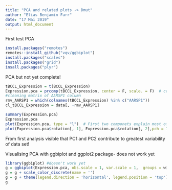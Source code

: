 ```yaml
---
title: "PCA and related plots -> Dmut"
author: "Elias Benjamin Farr"
date: "17 Mai 2019"
output: html_document
---
```

First test PCA
```r
install.packages("remotes")
remotes::install_github("vqv/ggbiplot")
install.packages("scales")
install.packages("grid")
insall.packages("plyr")
```

PCA but not yet complete!
``` r
tBCCL_Expression = t(BCCL_Expression)
Expression.pca = prcomp(tBCCL_Expression, center = F, scale. = F)  # centering and scaling of data not possible since row of zeros cannot be scaled down to varianz 1 due to the "AARSP1" column consisting only of zeros
#cleaning matrix of AARSP1 column
rmv_AARSP1 = which(colnames(tBCCL_Expression) %in% c("AARSP1")) 
cl_tBCCL_Expression = data[, -rmv_AARSP1] 

summary(Expression.pca)
Expression.pca
plot(Expression.pca, type = "l")  # First two componets explain most of the variability in the data
plot(Expression.pca$rotation[, 1], Expression.pca$rotation[, 2],pch = 19, xlab = "PC1", ylab = "PC2") 
```
From first analysis visible that PC1 and PC2 contribute to greatest variability of data set!


Visualising PCA with ggbiplot and ggplot2 package- does not work yet 
```r
library(ggbiplot) #doesn't work yet
g = ggbiplot(Expression.pca, obs.scale = 1, var.scale = 1,  groups = wine.class, ellipse = TRUE, circle = TRUE)
g = g + scale_color_discrete(name = '') 
g = g + theme(legend.direction = 'horizontal', legend.position = 'top')
g
```

